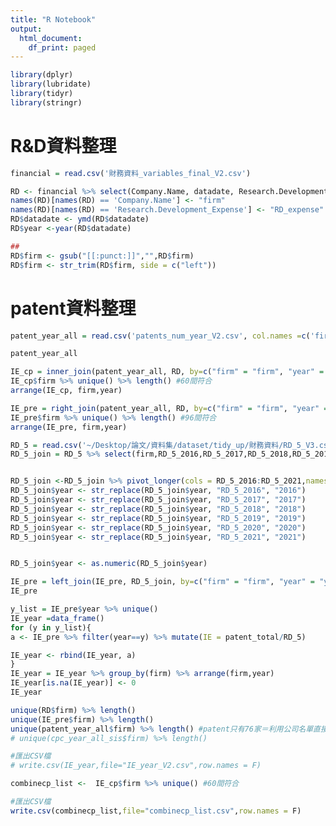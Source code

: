 ```yaml
---
title: "R Notebook"
output:
  html_document:
    df_print: paged
---
```

```r
library(dplyr)
library(lubridate)
library(tidyr)
library(stringr)
```

# R&D資料整理
```r
financial = read.csv('財務資料_variables_final_V2.csv')
```

```r
RD <- financial %>% select(Company.Name, datadate, Research.Development_Expense)
names(RD)[names(RD) == 'Company.Name'] <- "firm"
names(RD)[names(RD) == 'Research.Development_Expense'] <- "RD_expense"
RD$datadate <- ymd(RD$datadate) 
RD$year <-year(RD$datadate)

##
RD$firm <- gsub("[[:punct:]]","",RD$firm)
RD$firm <- str_trim(RD$firm, side = c("left"))
```

# patent資料整理
```r
patent_year_all = read.csv('patents_num_year_V2.csv', col.names =c('firm','year','patent_total'))
```

```r
patent_year_all
```

```r
IE_cp = inner_join(patent_year_all, RD, by=c("firm" = "firm", "year" = "year"))  #以財務資料為基底，因年份為空值沒有關係
IE_cp$firm %>% unique() %>% length() #60間符合
arrange(IE_cp, firm,year)
```


```r
IE_pre = right_join(patent_year_all, RD, by=c("firm" = "firm", "year" = "year"))  #以財務資料為基底，因年份為空值沒有關係
IE_pre$firm %>% unique() %>% length() #96間符合
arrange(IE_pre, firm,year)
```

```r
RD_5 = read.csv('~/Desktop/論文/資料集/dataset/tidy_up/財務資料/RD_5_V3.csv')
RD_5_join = RD_5 %>% select(firm,RD_5_2016,RD_5_2017,RD_5_2018,RD_5_2019,RD_5_2020,RD_5_2021)


RD_5_join <-RD_5_join %>% pivot_longer(cols = RD_5_2016:RD_5_2021,names_to = 'year',values_to = 'RD_5') 
RD_5_join$year <- str_replace(RD_5_join$year, "RD_5_2016", "2016") 
RD_5_join$year <- str_replace(RD_5_join$year, "RD_5_2017", "2017")
RD_5_join$year <- str_replace(RD_5_join$year, "RD_5_2018", "2018")
RD_5_join$year <- str_replace(RD_5_join$year, "RD_5_2019", "2019")
RD_5_join$year <- str_replace(RD_5_join$year, "RD_5_2020", "2020")
RD_5_join$year <- str_replace(RD_5_join$year, "RD_5_2021", "2021")


RD_5_join$year <- as.numeric(RD_5_join$year)
```

```r
IE_pre = left_join(IE_pre, RD_5_join, by=c("firm" = "firm", "year" = "year"))  #以財務資料為基底，因年份為空值沒有關係
IE_pre
```

```r
y_list = IE_pre$year %>% unique()
IE_year =data_frame()
for (y in y_list){
a <- IE_pre %>% filter(year==y) %>% mutate(IE = patent_total/RD_5)

IE_year <- rbind(IE_year, a)
}
IE_year = IE_year %>% group_by(firm) %>% arrange(firm,year)
IE_year[is.na(IE_year)] <- 0
IE_year
```

```r
unique(RD$firm) %>% length()
unique(IE_pre$firm) %>% length()
unique(patent_year_all$firm) %>% length() #patent只有76家＝利用公司名單直接從資料庫抓下來的
# unique(cpc_year_all_sis$firm) %>% length()
```

```r
#匯出CSV檔
# write.csv(IE_year,file="IE_year_V2.csv",row.names = F)
```


```r
combinecp_list <-  IE_cp$firm %>% unique() #60間符合
```

```r
#匯出CSV檔
write.csv(combinecp_list,file="combinecp_list.csv",row.names = F)
```
